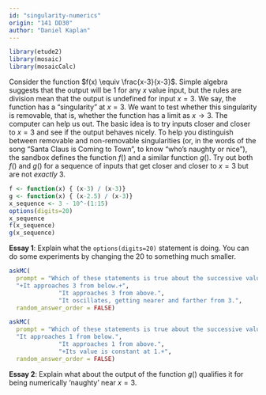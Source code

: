 ```yaml
---
id: "singularity-numerics"
origin: "141 DD30"
author: "Daniel Kaplan"
---
```


```r
library(etude2)
library(mosaic)
library(mosaicCalc)
```


Consider the function $f(x)  \equiv  \frac{x-3}{x-3}$. Simple algebra suggests that  the  output will be 1 for any $x$ value input, but the rules are division mean that the output is undefined for input $x=3$. We say,  the  function has a "singularity" at $x=3$. We want to test whether this singularity is removable, that is, whether  the function has  a  limit as $x \rightarrow 3$. The computer can help us out.  The basic idea is to try inputs closer  and closer to $x=3$  and see if the output behaves nicely. To help you distinguish between removable and  non-removable singularities (or, in the words of the song "Santa Claus is Coming to Town", to know "who's naughty or nice"), the sandbox defines the function $f()$ and  a similar function $g()$. Try out both $f()$ and $g()$ for a sequence of inputs that get closer and closer to $x=3$ but are not *exactly*  3.

```r
f <- function(x) { (x-3) / (x-3)}
g <- function(x) { (x-2.5) / (x-3)}
x_sequence <- 3 - 10^-(1:15)
options(digits=20)
x_sequence
f(x_sequence)
g(x_sequence)
```

**Essay 1**: Explain what the `options(digits=20)` statement is doing. You  can do some experiments by changing the 20 to something much smaller.

```r
askMC(
  prompt = "Which of these statements is true about the successive values in  `x_sequence`?",
  "+It approaches 3 from below.+",
              "It approaches 3 from above.",
              "It oscillates, getting nearer and farther from 3.",
  random_answer_order = FALSE)

```

```r
askMC(
  prompt = "Which of these statements is true about the successive values in  `f(x_sequence)`?",
  "It approaches 1 from below.",
              "It approaches 1 from above.",
              "+Its value is constant at 1.+",
  random_answer_order = FALSE)

```

**Essay 2**: Explain what about the output of the function $g()$ qualifies it for being numerically 'naughty' near $x=3$.

